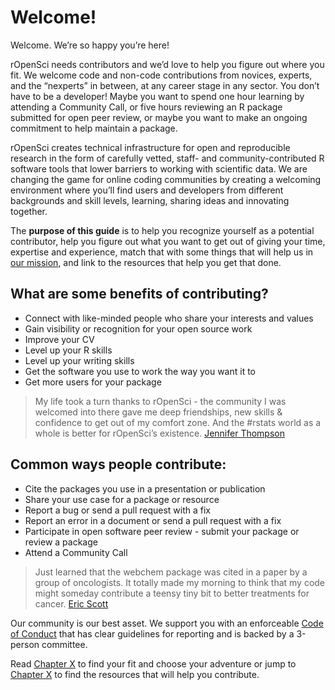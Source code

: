 # Welcome! {#welcome}

Welcome. We’re so happy you’re here!

rOpenSci needs contributors and we’d love to help you figure out where you fit. We welcome code and non-code contributions from novices, experts, and the “nexperts” in between, at any career stage in any sector. You don’t have to be a developer! Maybe you want to spend one hour learning by attending a Community Call, or five hours reviewing an R package submitted for open peer review, or maybe you want to make an ongoing commitment to help maintain a package.

rOpenSci creates technical infrastructure for open and reproducible research in the form of carefully vetted, staff- and community-contributed R software tools that lower barriers to working with scientific data. We are changing the game for online coding communities by creating a welcoming environment where you’ll find users and developers from different backgrounds and skill levels, learning, sharing ideas and innovating together.

The **purpose of this guide** is to help you recognize yourself as a potential contributor, help you figure out what you want to get out of giving your time, expertise and experience, match that with some things that will help us in [our mission](https://ropensci.org/about/), and link to the resources that help you get that done. 

## What are some benefits of contributing? {#benefits}

*   Connect with like-minded people who share your interests and values
*   Gain visibility or recognition for your open source work
*   Improve your CV
*   Level up your R skills
*   Level up your writing skills
*   Get the software you use to work the way you want it to 
*   Get more users for your package

> My life took a turn thanks to rOpenSci - the community I was welcomed into there gave me deep friendships, new skills & confidence to get out of my comfort zone. And the #rstats world as a whole is better for rOpenSci’s existence. [Jennifer Thompson](https://twitter.com/jent103/status/1232460524031545344)


## Common ways people contribute:

*   Cite the packages you use in a presentation or publication
*   Share your use case for a package or resource
*   Report a bug or send a pull request with a fix
*   Report an error in a document or send a pull request with a fix
*   Participate in open software peer review - submit your package or review a package
*   Attend a Community Call

> Just learned that the webchem package was cited in a paper by a group of oncologists. It totally made my morning to think that my code might someday contribute a teensy tiny bit to better treatments for cancer.  [Eric Scott](https://twitter.com/LeafyEricScott/status/1273605411577442304)

Our community is our best asset. We support you with an enforceable [Code of Conduct](https://ropensci.org/code-of-conduct/) that has clear guidelines for reporting and is backed by a 3-person committee. 

Read [Chapter X](#motivations) to find your fit and choose your adventure or jump to [Chapter X](#resources) to find the resources that will help you contribute. 